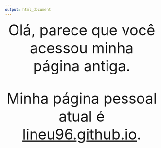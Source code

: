 ```yaml
---
output: html_document
---
```


<center>

<font size="30">
Olá, parece que você acessou minha página antiga.

Minha página pessoal atual é [lineu96.github.io](lineu96.github.io).

</font>

</center>
